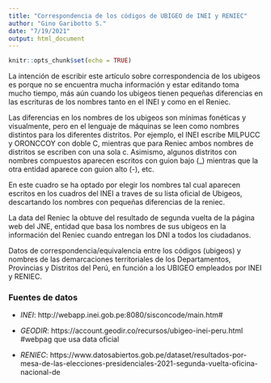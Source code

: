 ```yaml
---
title: "Correspondencia de los códigos de UBIGEO de INEI y RENIEC"
author: "Gino Garibotto S."
date: "7/19/2021"
output: html_document
---
```


```r
knitr::opts_chunk$set(echo = TRUE)
```

La intención de escribir este artículo sobre correspondencia de los ubigeos es porque no se encuentra mucha información y estar editando toma mucho tiempo, más aún cuando los ubigeos tienen pequeñas diferencias en las escrituras de los nombres tanto en el INEI y como en el Reniec.


Las diferencias en los nombres de los ubigeos son mínimas fonéticas y visualmente, pero en el lenguaje de máquinas se leen como nombres distintos para los diferentes distritos. Por ejemplo, el INEI escribe MILPUCC y ORONCCOY con doble C, mientras que para Reniec ambos nombres de distritos se escriben con una sola c. Asimismo, algunos distritos con nombres compuestos aparecen escritos con guion bajo (_) mientras que la otra entidad aparece con guion alto (-), etc.

En este cuadro se ha optado por elegir los nombres tal cual aparecen escritos en los cuadros del INEI a traves de su lista oficial de Ubigeos, descartando los nombres con pequeñas diferencias de la reniec.

La data del Reniec la obtuve del resultado de segunda vuelta de la página web del JNE, entidad que basa los nombres de sus ubigeos en la información del Reniec cuando entregan los DNI a todos los ciudadanos.


Datos de correspondencia/equivalencia entre los códigos (ubigeos) y nombres de las demarcaciones
territoriales de los Departamentos, Provincias y Distritos del Perú, en función a los UBIGEO empleados
por INEI y RENIEC.

### Fuentes de datos 

- *INEI*:
  http://webapp.inei.gob.pe:8080/sisconcode/main.htm#
  
- *GEODIR*:
  https://account.geodir.co/recursos/ubigeo-inei-peru.html #webpag que usa data oficial 
  
  
- *RENIEC*:
  https://www.datosabiertos.gob.pe/dataset/resultados-por-mesa-de-las-elecciones-presidenciales-2021-segunda-vuelta-oficina-nacional-de
  
  
